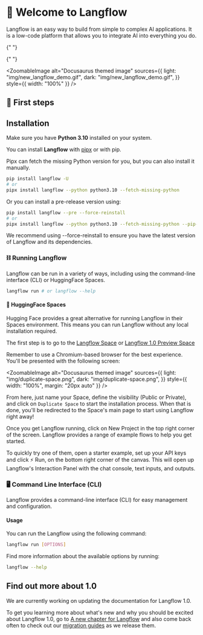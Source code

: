 
# 👋 Welcome to Langflow

Langflow is an easy way to build from simple to complex AI applications. It is a low-code platform that allows you to integrate AI into everything you do.

{" "}

{" "}

<ZoomableImage
  alt="Docusaurus themed image"
  sources={{
    light: "img/new_langflow_demo.gif",
    dark: "img/new_langflow_demo.gif",
  }}
  style={{ width: "100%" }}
/>

## 🚀 First steps

## Installation

Make sure you have **Python 3.10** installed on your system.

You can install **Langflow** with [pipx](https://pipx.pypa.io/stable/installation/) or with pip.

Pipx can fetch the missing Python version for you, but you can also install it manually.

```bash
pip install langflow -U
# or
pipx install langflow --python python3.10 --fetch-missing-python
```

Or you can install a pre-release version using:

```bash
pip install langflow --pre --force-reinstall
# or
pipx install langflow --python python3.10 --fetch-missing-python --pip-args="--pre --force-reinstall"
```

We recommend using --force-reinstall to ensure you have the latest version of Langflow and its dependencies.

### ⛓️ Running Langflow

Langflow can be run in a variety of ways, including using the command-line interface (CLI) or HuggingFace Spaces.

```bash
langflow run # or langflow --help
```

#### 🤗 HuggingFace Spaces

Hugging Face provides a great alternative for running Langflow in their Spaces environment. This means you can run Langflow without any local installation required.

The first step is to go to the [Langflow Space](https://huggingface.co/spaces/Langflow/Langflow?duplicate=true) or [Langflow 1.0 Preview Space](https://huggingface.co/spaces/Langflow/Langflow-Preview?duplicate=true)

Remember to use a Chromium-based browser for the best experience. You'll be presented with the following screen:

<ZoomableImage
  alt="Docusaurus themed image"
  sources={{
    light: "img/duplicate-space.png",
    dark: "img/duplicate-space.png",
  }}
  style={{ width: "100%", margin: "20px auto" }}
/>

From here, just name your Space, define the visibility (Public or Private), and click on `Duplicate Space` to start the installation process. When that is done, you'll be redirected to the Space's main page to start using Langflow right away!

Once you get Langflow running, click on New Project in the top right corner of the screen. Langflow provides a range of example flows to help you get started.

To quickly try one of them, open a starter example, set up your API keys and click ⚡ Run, on the bottom right corner of the canvas. This will open up Langflow's Interaction Panel with the chat console, text inputs, and outputs.

### 🖥️ Command Line Interface (CLI)

Langflow provides a command-line interface (CLI) for easy management and configuration.

#### Usage

You can run the Langflow using the following command:

```bash
langflow run [OPTIONS]
```

Find more information about the available options by running:

```bash
langflow --help
```

## Find out more about 1.0

<Admonition type="caution" icon="🚧" title="ZONE UNDER CONSTRUCTION">
  <p>
    We are currently working on updating the documentation for Langflow 1.0.
  </p>
</Admonition>

To get you learning more about what's new and why you should be excited about Langflow 1.0,
go to [A new chapter for Langflow](/whats-new/a-new-chapter-langflow) and also come back often
to check out our [migration guides](/whats-new/migrating-to-one-point-zero) as we release them.
